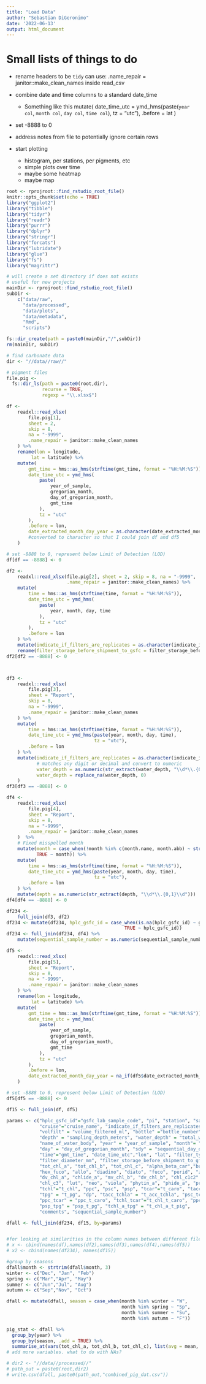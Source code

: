 ```yaml
---
title: "Load Data"
author: "Sebastian DiGeronimo"
date: '2022-06-13'
output: html_document
---
```


# Small lists of things to do
* rename headers to be `tidy`
    can use: .name_repair = janitor::make_clean_names inside read_csv
    
* combine date and time columns to a standard date_time
    - Something like this
     mutate(
    date_time_utc = ymd_hms(paste(`year col`, `month col`, `day col`, `time col`), tz = "utc"),
    .before = lat
  )
  
* set -8888 to 0
* address notes from file to potentially ignore certain rows 
* start plotting
    * histogram, per stations, per pigments, etc
    * simple plots over time
    * maybe some heatmap
    * maybe map

```r
root <- rprojroot::find_rstudio_root_file()
knitr::opts_chunk$set(echo = TRUE)
library("ggplot2")
library("tibble")
library("tidyr")
library("readr")
library("purrr")
library("dplyr")
library("stringr")
library("forcats")
library("lubridate")
library("glue")
library("fs")
library("magrittr")
```

```r
# will create a set directory if does not exists
# useful for new projects
mainDir <- rprojroot::find_rstudio_root_file()
subDir <-
    c("data/raw",
      "data/processed",
      "data/plots",
      "data/metadata",
      "Rmd",
      "scripts")

fs::dir_create(path = paste0(mainDir,"/",subDir))
rm(mainDir, subDir)
```


```r
# find carbonate data
dir <- "//data//raw//"

# pigment files
file.pig <-
  fs::dir_ls(path = paste0(root,dir),
             recurse = TRUE,
             regexp = "\\.xlsx$")

```

```r
df <-
    readxl::read_xlsx(
        file.pig[1],
        sheet = 2,
        skip = 8,
        na = "-9999",
        .name_repair = janitor::make_clean_names
    ) %>%
    rename(lon = longitude,
         lat = latitude) %>%
    mutate(
        gmt_time = hms::as_hms(strftime(gmt_time, format = "%H:%M:%S")),
        date_time_utc = ymd_hms(
            paste(
                year_of_sample,
                gregorian_month,
                day_of_gregorian_month,
                gmt_time
            ),
            tz = "utc"
        ),
        .before = lon, 
        date_extracted_month_day_year = as.character(date_extracted_month_day_year)
        #converted to character so that I could join df and df5
    )

# set -8888 to 0, represent below Limit of Detection (LOD)
df[df == -8888] <- 0
```

```r
df2 <- 
    readxl::read_xlsx(file.pig[2], sheet = 2, skip = 8, na = "-9999", 
                      .name_repair = janitor::make_clean_names) %>%
    mutate(
        time = hms::as_hms(strftime(time, format = "%H:%M:%S")),
        date_time_utc = ymd_hms(
            paste(
                year, month, day, time
            ),
            tz = "utc"
        ),
        .before = lon
    ) %>%
    mutate(indicate_if_filters_are_replicates = as.character(indicate_if_filters_are_replicates)) %>%
    rename(filter_storage_before_shipment_to_gsfc = filter_storage_before_shipment_to_gfc)
df2[df2 == -8888] <- 0



df3 <-
    readxl::read_xlsx(
        file.pig[3],
        sheet = "Report",
        skip = 8,
        na = "-9999",
        .name_repair = janitor::make_clean_names
    ) %>%
    mutate(
        time = hms::as_hms(strftime(time, format = "%H:%M:%S")),
        date_time_utc = ymd_hms(paste(year, month, day, time),
                                tz = "utc"),
        .before = lon
    ) %>%
    mutate(indicate_if_filters_are_replicates = as.character(indicate_if_filters_are_replicates),
           # matches any digit or decimal and convert to numeric
           water_depth = as.numeric(str_extract(water_depth, "\\d*\\.{0,1}\\d")),
           water_depth = replace_na(water_depth, 0)
    )
df3[df3 == -8888] <- 0

df4 <-
    readxl::read_xlsx(
        file.pig[4],
        sheet = "Report",
        skip = 8,
        na = "-9999",
        .name_repair = janitor::make_clean_names
    )  %>%
    # Fixed misspelled month
    mutate(month = case_when(!month %in% c(month.name, month.abb) ~ str_extract(month, "\\w{3}"),
           TRUE ~ month)) %>%
    mutate(
        time = hms::as_hms(strftime(time, format = "%H:%M:%S")),
        date_time_utc = ymd_hms(paste(year, month, day, time),
                                tz = "utc"),
        .before = lon
    ) %>%
    mutate(depth = as.numeric(str_extract(depth, "\\d*\\.{0,1}\\d")))
df4[df4 == -8888] <- 0

df234 <- 
    full_join(df3, df2) 
df234 <- mutate(df234, hplc_gsfc_id = case_when(is.na(hplc_gsfc_id) ~ gsfc_sample_code,
                                           TRUE ~ hplc_gsfc_id))
df234 <- full_join(df234, df4) %>%
    mutate(sequential_sample_number = as.numeric(sequential_sample_number)) #one cell had "28A", converted to NA
```
```r
df5 <-
    readxl::read_xlsx(
        file.pig[5],
        sheet = "Report",
        skip = 8,
        na = "-9999",
        .name_repair = janitor::make_clean_names
    ) %>%
    rename(lon = longitude,
         lat = latitude) %>%
    mutate(
        gmt_time = hms::as_hms(strftime(gmt_time, format = "%H:%M:%S")),
        date_time_utc = ymd_hms(
            paste(
                year_of_sample,
                gregorian_month,
                day_of_gregorian_month,
                gmt_time
            ),
            tz = "utc"
        ),
        .before = lon,
        date_extracted_month_day_year = na_if(df5$date_extracted_month_day_year, "box")
    )

# set -8888 to 0, represent below Limit of Detection (LOD)
df5[df5 == -8888] <- 0

df15 <- full_join(df, df5)

params <- c("hplc_gsfc_id"="gsfc_lab_sample_code", "pi", "station", "sample" = "original_pi_sample_label", 
            "cruise"="cruise_name", "indicate_if_filters_are_replicates",
            "volfilt" = "volume_filtered_ml", "bottle" ="bottle_number", 
            "depth" = "sampling_depth_meters", "water_depth" = "total_water_depth_meters",
            "name_of_water_body", "year" = "year_of_sample", "month"= "gregorian_month",
            "day" = "day_of_gregorian_month", "sdy" = "sequential_day_of_year", 
            "time"="gmt_time", "date_time_utc","lon", "lat", "filter_type",
            "filter_diameter_mm", "filter_storage_before_shipment_to_gfsc"="filter_storage_before_shipping_to_gsfc",
            "tot_chl_a", "tot_chl_b", "tot_chl_c", "alpha_beta_car","but_fuco", 
            "hex_fuco", "allo", "diadino", "diato", "fuco", "perid", "zea", "mv_chl_a", 
            "dv_chl_a", "chlide_a", "mv_chl_b", "dv_chl_b", "chl_c1c2" = "chl_c12",
            "chl_c3", "lut", "neo", "viola", "phytin_a", "phide_a", "pras", "gyro", 
            "tchl"="t_chl", "ppc", "psc", "psp", "tcar"="t_caro", "tacc" = "t_acc",
            "tpg" = "t_pg", "dp", "tacc_tchla" = "t_acc_tchla", "psc_tcar" = "psc_t_caro",
            "ppc_tcar" = "ppc_t_caro", "tchl_tcar"="t_chl_t_caro", "ppc_tpg" = "ppc_tpig",
            "psp_tpg" = "psp_t_pg", "tchl_a_tpg" = "t_chl_a_t_pig",
            "comments", "sequential_sample_number")

dfall <- full_join(df234, df15, by=params)


#for looking at similarities in the column names between different files
# x <- cbind(names(df),names(df2),names(df3),names(df4),names(df5))
# x2 <- cbind(names(df234), names(df15))
```

```r
#group by seasons
dfall$month <- strtrim(dfall$month, 3)
winter <- c("Dec", "Jan", "Feb")
spring <- c("Mar","Apr", "May")
summer <- c("Jun","Jul", "Aug")
autumn <- c("Sep","Nov", "Oct")

dfall <- mutate(dfall, season = case_when(month %in% winter ~ "W",
                                          month %in% spring ~ "Sp",
                                          month %in% summer ~ "Su",
                                          month %in% autumn ~ "F"))

pig_stat <- dfall %>%
  group_by(year) %>%
  group_by(season, .add = TRUE) %>%
  summarise_at(vars(tot_chl_a, tot_chl_b, tot_chl_c), list(avg = mean, sd= sd, var= var))
# add more variables. what to do with NAs?

```

```r

# dir2 <- "//data//processed//"
# path_out = paste0(root,dir2)
# write.csv(dfall, paste0(path_out,"combined_pig_dat.csv"))
```


